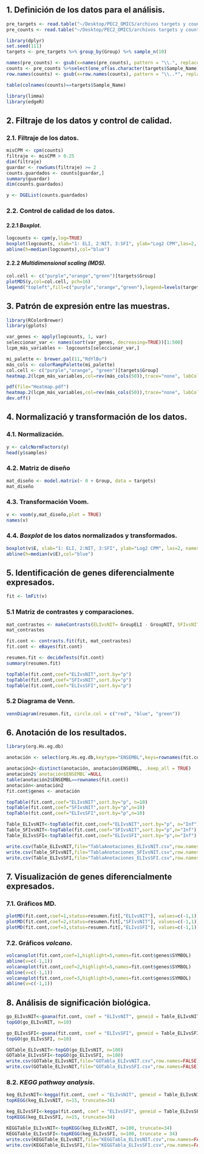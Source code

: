
## 1. Definición de los datos para el análisis. 

```r
pre_targets <- read.table("~/Desktop/PEC2_OMICS/archivos targets y counts/targets.csv", header = TRUE, sep = ",") 
pre_counts <- read.table("~/Desktop/PEC2_OMICS/archivos targets y counts/counts.csv", header = TRUE, sep = ";", row.names = 1) 
```


```r
library(dplyr)
set.seed(111)
targets <- pre_targets %>% group_by(Group) %>% sample_n(10)
```

```r
names(pre_counts) <- gsub(x=names(pre_counts), pattern = "\\.", replacement = "-")
counts <- pre_counts %>%select(one_of(as.character(targets$Sample_Name)))
row.names(counts) <- gsub(x=row.names(counts), pattern = "\\..*", replacement = "")
```

```r
table(colnames(counts)==targets$Sample_Name)
```

```r
library(limma)
library(edgeR)
```

## 2. Filtraje de los datos y control de calidad.

### 2.1. Filtraje de los datos.

```r
misCPM <- cpm(counts)
filtraje <- misCPM > 0.25
dim(filtraje)
guardar <- rowSums(filtraje) >= 2
counts.guardados <- counts[guardar,]
summary(guardar)
dim(counts.guardados)
```

```r
y <- DGEList(counts.guardados)
```

### 2.2. Control de calidad de los datos.

#### 2.2.1 *Boxplot.* 

```r
logcounts <- cpm(y,log=TRUE)
boxplot(logcounts, xlab="1: ELI, 2:NIT, 3:SFI", ylab="Log2 CPM",las=2, names = c(targets$Group[1:30]))
abline(h=median(logcounts),col="blue")
```


#### 2.2.2 *Multidimensional scaling (MDS).* 

```r
col.cell <- c("purple","orange","green")[targets$Group]
plotMDS(y,col=col.cell, pch=16)
legend("topleft",fill=c("purple","orange","green"),legend=levels(targets$Group),cex=0.6)
```


## 3. Patrón de expresión entre las muestras. 

```r
library(RColorBrewer)
library(gplots)

var_genes <- apply(logcounts, 1, var)
seleccionar_var <- names(sort(var_genes, decreasing=TRUE))[1:500]
lcpm_más_variables <- logcounts[seleccionar_var,]

mi_palette <- brewer.pal(11,"RdYlBu")
más_cols <- colorRampPalette(mi_palette)
col.cell <- c("purple","orange", "green")[targets$Group]
heatmap.2(lcpm_más_variables,col=rev(más_cols(50)),trace="none", labCol = targets$Group,ColSideColors=col.cell,scale="row")
```


```r
pdf(file="Heatmap.pdf")
heatmap.2(lcpm_más_variables,col=rev(más_cols(50)),trace="none", labCol = targets$Group,ColSideColors=col.cell,scale="row")
dev.off()
```

## 4. Normalizació y transformación de los datos.

### 4.1. Normalización. 

```r
y <- calcNormFactors(y)
head(y$samples)
```


### 4.2. Matriz de diseño 

```r
mat_diseño <- model.matrix(~ 0 + Group, data = targets)
mat_diseño
```

### 4.3. Transformación Voom. 

```r
v <- voom(y,mat_diseño,plot = TRUE)
names(v)
```


### 4.4. *Boxplot* de los datos normalizados y transformados.  

```r
boxplot(v$E, xlab="1: ELI, 2:NIT, 3:SFI", ylab="Log2 CPM", las=2, names = c(targets$Group[1:30]))
abline(h=median(v$E),col="blue")
```


## 5. Identificación de genes diferencialmente expresados. 

```r
fit <- lmFit(v)
```

### 5.1 Matriz de contrastes y comparaciones. 

```r
mat_contrastes <- makeContrasts(ELIvsNIT= GroupELI - GroupNIT, SFIvsNIT= GroupSFI - GroupNIT, ELIvsSFI= GroupELI - GroupSFI,  levels=mat_diseño)
mat_contrastes
```

```r
fit.cont <- contrasts.fit(fit, mat_contrastes)
fit.cont <- eBayes(fit.cont)
```

```r
resumen.fit <- decideTests(fit.cont)
summary(resumen.fit)
```

```r
topTable(fit.cont,coef="ELIvsNIT",sort.by="p")
topTable(fit.cont,coef="SFIvsNIT",sort.by="p")
topTable(fit.cont,coef="ELIvsSFI",sort.by="p")
```

### 5.2 Diagrama de Venn. 

```r
vennDiagram(resumen.fit, circle.col = c("red", "blue", "green"))
```


## 6. Anotación de los resultados.

```r
library(org.Hs.eg.db)
```

```r
anotación <- select(org.Hs.eg.db,keytype="ENSEMBL",keys=rownames(fit.cont),columns=c("ENTREZID","SYMBOL","GENENAME"))
```

```r
anotación2<-distinct(anotación, anotación$ENSEMBL, .keep_all = TRUE)
anotación2$`anotación$ENSEMBL`=NULL
table(anotación2$ENSEMBL==rownames(fit.cont))
anotación<-anotación2
fit.cont$genes <- anotación
```

```r
topTable(fit.cont,coef="ELIvsNIT",sort.by="p", n=10)
topTable(fit.cont,coef="SFIvsNIT",sort.by="p",n=10)
topTable(fit.cont,coef="ELIvsSFI",sort.by="p",n=10)
```

```r
Table_ELIvsNIT<-topTable(fit.cont,coef="ELIvsNIT",sort.by="p", n="Inf")
Table_SFIvsNIT<-topTable(fit.cont,coef="SFIvsNIT",sort.by="p",n="Inf")
Table_ELIvsSFI<-topTable(fit.cont,coef="ELIvsSFI",sort.by="p",n="Inf")
```

```r
write.csv(Table_ELIvsNIT,file="TablaAnotaciones_ELIvsNIT.csv",row.names=FALSE)
write.csv(Table_SFIvsNIT,file="TablaAnotaciones_SFIvsNIT.csv",row.names=FALSE)
write.csv(Table_ELIvsSFI,file="TablaAnotaciones_ELIvsSFI.csv",row.names=FALSE)
```


## 7. Visualización de genes diferencialmente expresados. 

### 7.1. Gráficos MD. 

```r
plotMD(fit.cont,coef=1,status=resumen.fit[,"ELIvsNIT"], values=c(-1,1))
plotMD(fit.cont,coef=2,status=resumen.fit[,"SFIvsNIT"], values=c(-1,1))
plotMD(fit.cont,coef=3,status=resumen.fit[,"ELIvsSFI"], values=c(-1,1))
```

### 7.2. Gráficos *volcano*.  

```r
volcanoplot(fit.cont,coef=1,highlight=5,names=fit.cont$genes$SYMBOL)
abline(v=c(-1,1))
volcanoplot(fit.cont,coef=2,highlight=5,names=fit.cont$genes$SYMBOL)
abline(v=c(-1,1))
volcanoplot(fit.cont,coef=3,highlight=5,names=fit.cont$genes$SYMBOL)
abline(v=c(-1,1))
```


## 8. Análisis de significación biológica.

```r
go_ELIvsNIT<-goana(fit.cont, coef = "ELIvsNIT", geneid = Table_ELIvsNIT$ENTREZID, FDR = 0.05, trend = FALSE)
topGO(go_ELIvsNIT, n=10)

go_ELIvsSFI<-goana(fit.cont, coef = "ELIvsSFI", geneid = Table_ELIvsSFI$ENTREZID, FDR = 0.05, trend = FALSE)
topGO(go_ELIvsSFI, n=10)
```

```r
GOTable_ELIvsNIT<-topGO(go_ELIvsNIT, n=100)
GOTable_ELIvsSFI<-topGO(go_ELIvsSFI, n=100)
write.csv(GOTable_ELIvsNIT,file="GOTabla_ELIvsNIT.csv",row.names=FALSE)
write.csv(GOTable_ELIvsNIT,file="GOTabla_ELIvsSFI.csv",row.names=FALSE)
```

### 8.2. *KEGG pathway analysis*.

```r
keg_ELIvsNIT<-kegga(fit.cont, coef = "ELIvsNIT", geneid = Table_ELIvsNIT$ENTREZID, FDR = 0.05, trend = FALSE)
topKEGG(keg_ELIvsNIT, n=15, truncate=34)

keg_ELIvsSFI<-kegga(fit.cont, coef = "ELIvsSFI", geneid = Table_ELIvsSFI$ENTREZID, FDR = 0.05, trend = FALSE)
topKEGG(keg_ELIvsSFI, n=15, truncate=34)
```

```r
KEGGTable_ELIvsNIT<-topKEGG(keg_ELIvsNIT, n=100, truncate=34)
KEGGTable_ELIvsSFI<-topKEGG(keg_ELIvsSFI, n=100, truncate = 34)
write.csv(KEGGTable_ELIvsNIT,file="KEGGTabla_ELIvsNIT.csv",row.names=FALSE)
write.csv(KEGGTable_ELIvsSFI,file="KEGGTabla_ELIvsSFI.csv",row.names=FALSE)
```



